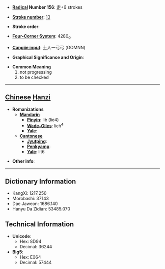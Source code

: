 * '''[[Wiktionary:Chinese radical index| Radical]] Number 156''': [[Wiktionary:Chinese radical index 走|走]]+6 strokes

* '''[[Wiktionary:Chinese total strokes index|Stroke number]]''': [[Wiktionary:Chinese total strokes index 13|13]]

* '''Stroke order''': 

* '''[[Wiktionary:Chinese four corner index|Four-Corner System]]''': 4280<sub>0</sub>

* '''[[Wiktionary:Chinese Cangjie index|Cangjie input]]''': 土人一弓弓 (GOMNN)

* '''Graphical Significance and Origin''': 

* '''Common Meaning'''
*#not progressing
*# to be checked


----

== [[Chinese]] [[Hanzi]] ==

* '''Romanizations'''
** '''[[Mandarin]]'''
*** '''[[Pinyin]]''': liè (lie4)
*** '''[[Wade-Giles]]''': lieh<sup>4</sup>
*** '''[[Yale]]''': 
** '''[[Cantonese]]'''
*** '''[[Jyutping]]''':
*** '''[[Penkyamp]]''': 
*** '''[[Yale]]''': lit6

* '''Other info''': 

----

== Dictionary Information ==

* KangXi: 1217.250
* Morobashi: 37143
* Dae Jaweon: 1686.140
* Hanyu Da Zidian: 53485.070

== Technical Information ==

* '''Unicode''':
** Hex: 8D94
** Decimal: 36244
* '''Big5''':
** Hex: E064
** Decimal: 57444